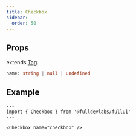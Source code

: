 ```yaml
---
title: Checkbox
sidebar: 
  order: 50
---
```


## Props
extends [Tag](/components/tag).
```ts
name: string | null | undefined
```

## Example
```astro live
---
import { Checkbox } from '@fulldevlabs/fullui'
---

<Checkbox name="checkbox" />
```